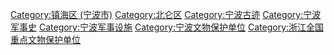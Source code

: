 {{catmore}}

[[Category:镇海区_(宁波市)|Category:镇海区 (宁波市)]]
[[Category:北仑区|Category:北仑区]]
[[Category:宁波古迹|Category:宁波古迹]]
[[Category:宁波军事史|Category:宁波军事史]]
[[Category:宁波军事设施|Category:宁波军事设施]]
[[Category:宁波文物保护单位|Category:宁波文物保护单位]]
[[Category:浙江全国重点文物保护单位|Category:浙江全国重点文物保护单位]]